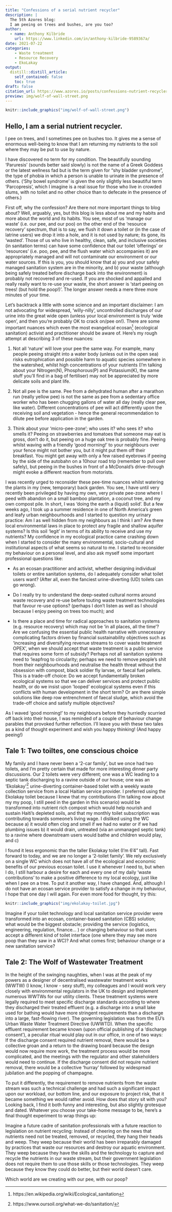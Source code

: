 ```yaml
---
title: "Confessions of a serial nutrient recycler"
description: |
  The 5th Azores blog: 
  I am peeing on trees and bushes, are you too? 
author:
  - name: Anthony Kilbride
    url: https://www.linkedin.com/in/anthony-kilbride-9589367a/
date: 2021-07-22
categories:
    - Waste treatment
    - Resource Recovery
    - EkoLakay
output:
  distill::distill_article:
    self_contained: false
    toc: true
draft: false
citation_url: https://www.azores.io/posts/confessions-nutrient-recycler/
preview: img/wolf-of-wall-street.png
---
```



<script async defer data-domain="azores.io" src="https://plausible.io/js/plausible.js"></script>

```r

knitr::include_graphics("img/wolf-of-wall-street.png")

```

## Hello, I am a serial nutrient recycler. 

I pee on trees, and I sometimes pee on bushes too. It gives me a sense of enormous well-being to know that I am returning my nutrients to the soil where they may be put to use by nature.
 
I have discovered no term for my condition. The beautifully sounding 'Paruresis' (sounds better said slowly)  is not the name of a Greek Goddess or the latest wellness fad but is the term given for "shy bladder syndrome", the type of phobia in which a person is unable to urinate in the presence of others. ('Shy bowel syndrome' is given the only slightly less beautiful term 'Parcopresis', which I imagine is a real issue for those who live in crowded slums, with no toilet and no other choice than to defecate in the presence of others.)
 
First off, why the confession? Are there not more important things to blog about? Well, arguably, yes, but this blog is less about me and my habits and more about the world and its habits. You see, most of us 'manage our waste' (i.e. our pee, and our poo) on the other end of the 'resource recovery' spectrum, that is to say, we flush it down a toilet or (in the case of latrine users) we drop it into a hole, and it is not used by nature; its gone, its 'wasted'. Those of us who live in healthy, clean, safe, and inclusive societies (in sanitation terms) can have some confidence that our toilet 'offerings' or 'resources' (i.e. poo, pee, and the flush water which accompanies it) are appropriately managed and will not contaminate our environment or our water sources. If this is you, you should know that a) you and your safely managed sanitation system are in the minority, and b) your waste (although being safely treated before discharge back into the environment) is probably not recovered and re-used. If you are shocked and appalled and really really want to re-use your waste, the short answer is 'start peeing on trees! (but hold the poop!)'. The longer answer needs a mere three more minutes of your time.

Let's backtrack a little with some science and an important disclaimer: I am not advocating for widespread, 'willy-nilly', uncontrolled discharges of our urine into the great wide open (unless your local environment is truly 'wide open', and then you're probably OK to crack on/pee on!). There are some important nuances which even the most evangelical ecosan^[https://en.wikipedia.org/wiki/Ecological_sanitation] (ecological sanitation) activist and practitioner should be aware of. Here's my rough attempt at describing 3 of these nuances: 

1. Not all 'nature' will love your pee the same way. For example, many people peeing straight into a water body (unless out in the open sea) risks eutrophication and possible harm to aquatic species somewhere in the watershed, whilst high concentrations of your nutrients (I'm talking about your Nitrogen(N), Phosphorous(P) and Potassium(K), the same stuff you'll find in a bag of fertiliser) may not be appreciated by more delicate soils and plant life. 

2. Not all pee is the same. Pee from a dehydrated human after a marathon run (really yellow pee) is not the same as pee from a  sedentary office worker who has been chugging gallons of water all day (really clear pee, like water). Different concentrations of pee will act differently upon the receiving soil and vegetation - hence the general recommendation to dilute pee before application in the garden. 

3. Think about your 'micro-pee-zone'; who uses it? who sees it? who smells it? Peeing on strawberries and tomatoes that someone may eat is gross, don't do it, but peeing on a huge oak tree is probably fine. Peeing whilst waving with a friendly 'good morning!' to your neighbours over your fence might not bother you, but it might put them off their breakfast. You might get away with only a few raised eyebrows if peeing by the side of the autobahn on a 10hour road trip (remember to pull over safely), but peeing in the bushes in front of a McDonald's drive-through might evoke a different reaction from motorists. 

I was recently urged to reconsider these pee-time nuances whilst watering the plants in my (new, temporary) back garden. You see, I have until very recently been privileged by having my own, very private pee-zone where I peed with abandon on a small bamboo plantation, a coconut tree, and my own compost pile. In short, I was 'doing the earth a (liquid) solid'. But a few weeks ago, I took up a summer residence in one of North America's green and leafy urban neighbourhoods and I started to question my urinary practice: Am I as well hidden from my neighbours as I think I am? Are there local environmental laws in place to protect any fragile and shallow aquifer systems? Is this soil 'legit' in terms of its ability to receive and use my nutrients? My confidence in my ecological practice came crashing down when I started to consider the many environmental, socio-cultural and institutional aspects of what seems so natural to me. I started to reconsider my behaviour on a personal level, and also ask myself some important professional questions like: 

- As an ecosan practitioner and activist, whether designing individual toilets or entire sanitation systems, do I adequately consider what toilet users want? (After all, even the fanciest urine-diverting (UD) toilets can go wrong). 

- Do I really try to understand the deep-seated cultural norms around waste recovery and re-use before touting waste treatment technologies that favour re-use options? (perhaps I don't listen as well as I should because I enjoy peeing on trees too much); and 

- Is there a place and time for radical approaches to sanitation systems (e.g. resource recovery) which may not be 'in all places, all the time'? Are we confusing the essential public health narrative with unnecessary complicating factors driven by financial sustainability objectives such as 'increasing and diversifying revenue streams to cover waste treatment OPEX', when we should accept that waste treatment is a public service that requires some form of subsidy? Perhaps not all sanitation systems need to 'leapfrog to circularity; perhaps we need to remove people's shit from their neighbourhoods and neutralise the health threat without the obsession with compost, black soldier fly larvae, or faecal fuel pellets. This is a trade-off choice: Do we accept fundamentally broken ecological systems so that we can deliver services and protect public health, or do we insist upon 'looped' ecological systems even if this conflicts with human development in the short term? Or are there simple solutions like deep row entrenchment of faecal sludge, which avoid the trade-off choice and satisfy multiple objectives?

As I waved 'good morning!' to my neighbours before they hurriedly scurried off back into their house, I was reminded of a couple of behaviour change parables that provoked further reflection. I'll leave you with these two tales as a kind of thought experiment and wish you happy thinking! (And happy peeing!) 

## Tale 1: Two toiltes, one conscious choice

My family and I have never been a '2-car family', but we once had two toilets, and I'm pretty certain that made for more interesting dinner party discussions. Our 2 toilets were very different; one was a WC leading to a septic tank discharging to a ravine outside of our house; one was an 'Ekolakay'^[https://www.oursoil.org/what-we-do/sanitation/] urine-diverting container-based toilet with a weekly waste collection service from a local Haitian service provider. I preferred using the Ekolakay toilet because I knew that my contributions (I'm talking now about my my poop, I still peed in the garden in this scenario) would be transformed into nutrient rich compost which would help nourish and sustain Haiti's depleted soils, and that my monthly toilet subscription was contributing towards someone's living wage. I disliked using the WC because a) it would often clog and smell if we had no water or if we had plumbing issues b) it would drain, untreated (via an unmanaged septic tank) to a ravine where downstream users would bathe and children would play, and c)   	 
  	 	 
I found it less ergonomic than the taller Ekolakay toilet (I'm 6'4" tall). Fast forward to today, and we are no longer a '2-toilet family'. We rely exclusively on a single WC which does not have all of the ecological and economic benefits of our previous ecosan toilet. I use it whenever I need to, but when I do, I still harbour a desire for each and every one of my daily 'waste contributions' to make a positive difference to my local ecology, just like when I pee on a tree. To put it another way, I have changed. And, although I do not have an ecosan service provider to satisfy a change in my behaviour, I hope that one day I will again. For even more food for thought, try this:


```r

knitr::include_graphics("img/ekolakay-toilet.jpg")

```

Imagine if your toilet technology and local sanitation service provider were transformed into an ecosan, container-based sanitation (CBS) solution; what would be the biggest obstacle; providing the service (logistics, engineering, regulation, finance… ) or changing behaviour so that users accept a different kind of toilet interface (one where they may see more poop than they saw in a WC)? And what comes first; behaviour change or a new sanitation service? 

## Tale 2: The Wolf of Wastewater Treatment 

In the height of the swinging naughties, when I was at the peak of my powers as a designer of decentralised wastewater treatment works (WWTW) (I know, I know - sexy stuff), my colleagues and I would work very closely with environmental regulators in the UK to design and implement numerous WWTWs for our utility clients. These treatment systems were legally required to meet specific discharge standards according to where they discharged their treated effluent (e.g. a discharge into a small lake used for bathing would have more stringent requirements than a discharge into a large, fast-flowing river). The governing legislation was from the EU's Urban Waste Water Treatment Directive (UWWTD). When the specific effluent requirement became known (upon official publishing of a 'discharge consent'), a peculiar ritual would play out in our office, in one of two ways: If the discharge consent required nutrient removal, there would be a collective groan and a return to the drawing board because the design would now require more work, the treatment process would be more complicated, and the meetings with the regulator and other stakeholders would need to continue. If the discharge consent did not require nutrient removal, there would be a collective 'hurray' followed by widespread jubilation and the popping of champagne.

To put it differently, the requirement to remove nutrients from the waste stream was such a technical challenge and had such a significant impact upon our workload, our bottom line, and our exposure to project risk, that it became something we would rather avoid. How does that story sit with you? Looking back, I find it both funny and interesting, but also slightly grotesque and dated. Whatever you choose your take-home message to be, here's a final thought experiment to wrap things up: 
 
Imagine a future cadre of sanitation professionals with a future reaction to legislation on nutrient recycling: Instead of cheering on the news that nutrients need not be treated, removed, or recycled, they hang their heads and weep. They weep because their world has been irreparably damaged by practices that waste our resources and destroy our aquatic environment. They weep because they have the skills and the technology to capture and recycle the nutrients in our waste stream, but their government legislation does not require them to use those skills or those technologies. They weep because they know they could do better, but their world doesn't care. 
 
Which world are we creating with our pee, with our poop? 